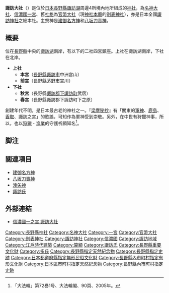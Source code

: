 {{日本神社
| name = 諏訪大社
| img = File:Suwa taisha akimiya05n4592.jpg
| img_capt = 下社秋宮幣拜殿（重要文化財產）
| image_width = 250px
| nihongo = 諏訪大社
| hiragana = すわたいしゃ
| romaji = Suwa Taisha
| location = 上社本宮：[[長野縣|長野縣]][[諏訪市|諏訪市]]中洲宮山1<br />上社前宮：長野縣[[茅野市|茅野市]]宮川2030<br />下社春宮：長野縣[[諏訪郡|諏訪郡]][[下諏訪町|下諏訪町]]193<br />下社秋宮：長野縣諏訪郡下諏訪町5828
| god = 上社：[[建御名方神|建御名方命]]、[[八坂刀賣神|八坂刀賣命]]<br/>下社：建御名方命、八坂刀賣命、[[事代主神|八重事代主神]]
| type = [[名神大社|名神大社]]、[[一宮|一宮]]、[[正一位|正一位]]、[[官幣大社|官幣大社]]、[[別表神社|別表神社]]
| struct = 
| open_year = 
| cere_date = 4月15日（上社）<br />8月1日（下社）
|}}

'''諏訪大社'''（{{lang|ja|すわたいしゃ}}）是位於[[日本|日本]][[長野縣|長野縣]][[諏訪湖|諏訪湖]]周邊4所境內地所組成的[[神社|神社]]，為[[名神大社|名神大社]]、[[信濃國|信濃國]][[一宮|一宮]]、舊[[社格|社格]]為[[官幣大社|官幣大社]]（現[[神社本廳|神社本廳]]的[[別表神社|別表神社]]），亦是日本全國[[諏訪神社|諏訪神社]]之總本社。主祭神是[[建御名方神|建御名方神]]和[[八坂刀賣神|八坂刀賣神]]。

== 概要 ==
位在[[長野縣|長野縣]]中央的[[諏訪湖|諏訪湖]]兩岸，有以下的二社四宮鎮座。上社在諏訪湖南岸，下社在北岸。
* '''上社'''
** '''本宮'''（[[長野縣|長野縣]][[諏訪市|諏訪市]]中洲宮山）
** '''前宮'''（長野縣[[茅野市|茅野市]]宮川）
* '''下社'''
** '''秋宮'''（長野縣[[諏訪郡|諏訪郡]][[下諏訪町|下諏訪町]]武居）
** '''春宮'''（長野縣諏訪郡下諏訪町下之原）

創建年代不明，是日本最古老的神社之一。『[[梁塵秘抄|梁塵秘抄]]』有「關東的[[軍神|軍神]]、[[鹿島神宮|鹿島]]、[[香取神宮|香取]]、諏訪之宮」的歌謠，可知作為軍神受到崇敬。另外，在中世有狩獵神事，所以，也以[[狩獵|狩獵]]・[[漁業|漁業]]的守護祈願知名<ref>「大法輪」第72巻1号、大法輪閣、90頁、2005年。</ref>。

== 脚注 ==
{{Reflist}}

== 關連項目 ==
* [[建御名方神|建御名方神]]
* [[八坂刀賣神|八坂刀賣神]]
* [[洩矢神|洩矢神]]
* [[諏訪氏|諏訪氏]]

== 外部連結 ==
{{Commonscat|Suwa Taisha}}
* [http://suwataisha.or.jp/ 信濃國一之宮 諏訪大社] {{Wayback|url=http://suwataisha.or.jp/ |date=20161020182015 }}

{{一宮}}
{{近代社格制度}}

[[Category:長野縣神社|Category:長野縣神社]]
[[Category:名神大社|Category:名神大社]]
[[Category:一宮|Category:一宮]]
[[Category:官幣大社|Category:官幣大社]]
[[Category:別表神社|Category:別表神社]]
[[Category:諏訪神社|Category:諏訪神社]]
[[Category:信濃國|Category:信濃國]]
[[Category:諏訪地域|Category:諏訪地域]]
[[Category:江戶時代建築|Category:江戶時代建築]]
[[Category:算額|Category:算額]]
[[Category:諏訪氏|Category:諏訪氏]]
[[Category:長野縣重要文化財|Category:長野縣重要文化財]]
[[Category:多氏|Category:多氏]]
[[Category:長野縣指定天然紀念物|Category:長野縣指定天然紀念物]]
[[Category:長野縣指定史跡|Category:長野縣指定史跡]]
[[Category:日本都道府縣指定無形民俗文化財|Category:日本都道府縣指定無形民俗文化財]]
[[Category:長野縣內市町村指定有形文化財|Category:長野縣內市町村指定有形文化財]]
[[Category:日本區市町村指定天然紀念物|Category:日本區市町村指定天然紀念物]]
[[Category:長野縣內市町村指定史跡|Category:長野縣內市町村指定史跡]]